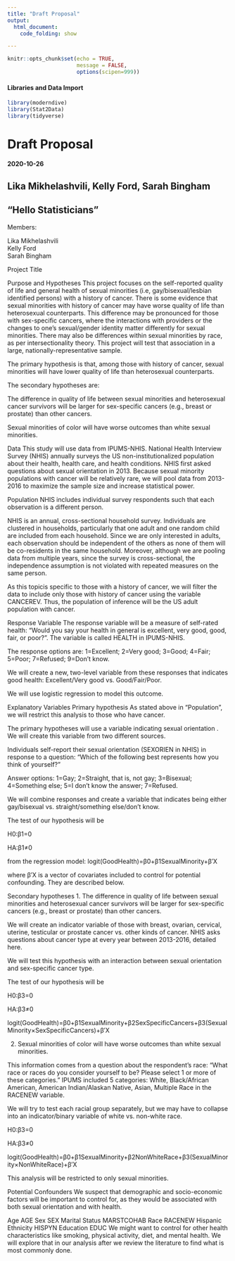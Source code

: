 ```yaml
---
title: "Draft Proposal"
output:
  html_document:
    code_folding: show

---
```


```r
knitr::opts_chunk$set(echo = TRUE,
                      message = FALSE,
                      options(scipen=999))
```

#### Libraries and Data Import  
```r
library(moderndive)
library(Stat2Data)
library(tidyverse)
```

# Draft Proposal
#### 2020-10-26
## Lika Mikhelashvili, Kelly Ford, Sarah Bingham
## “Hello Statisticians”

Members:

Lika Mikhelashvili  
Kelly Ford  
Sarah Bingham  

Project Title  

Purpose and Hypotheses
This project focuses on the self-reported quality of life and general health of sexual minorities (i.e, gay/bisexual/lesbian identified persons) with a history of cancer. There is some evidence that sexual minorities with history of cancer may have worse quality of life than heterosexual counterparts. This difference may be pronounced for those with sex-specific cancers, where the interactions with providers or the changes to one’s sexual/gender identity matter differently for sexual minorities. There may also be differences within sexual minorities by race, as per intersectionality theory. This project will test that association in a large, nationally-representative sample.

The primary hypothesis is that, among those with history of cancer, sexual minorities will have lower quality of life than heterosexual counterparts.

The secondary hypotheses are:

The difference in quality of life between sexual minorities and heterosexual cancer survivors will be larger for sex-specific cancers (e.g., breast or prostate) than other cancers.

Sexual minorities of color will have worse outcomes than white sexual minorities.

Data
This study will use data from IPUMS-NHIS. National Health Interview Survey (NHIS) annually surveys the US non-institutionalized population about their health, health care, and health conditions. NHIS first asked questions about sexual orientation in 2013. Because sexual minority populations with cancer will be relatively rare, we will pool data from 2013-2016 to maximize the sample size and increase statistical power.

Population
NHIS includes individual survey respondents such that each observation is a different person.

NHIS is an annual, cross-sectional household survey. Individuals are clustered in households, particularly that one adult and one random child are included from each household. Since we are only interested in adults, each observation should be independent of the others as none of them will be co-residents in the same household. Moreover, although we are pooling data from multiple years, since the survey is cross-sectional, the independence assumption is not violated with repeated measures on the same person.

As this topicis specific to those with a history of cancer, we will filter the data to include only those with history of cancer using the variable CANCEREV. Thus, the population of inference will be the US adult population with cancer.

Response Variable
The response variable will be a measure of self-rated health: “Would you say your health in general is excellent, very good, good, fair, or poor?”. The variable is called HEALTH in IPUMS-NHIS.

The response options are: 1=Excellent; 2=Very good; 3=Good; 4=Fair; 5=Poor; 7=Refused; 9=Don’t know.

We will create a new, two-level variable from these responses that indicates good health: Excellent/Very good vs. Good/Fair/Poor.

We will use logistic regression to model this outcome.

Explanatory Variables
Primary hypothesis
As stated above in “Population”, we will restrict this analysis to those who have cancer.

The primary hypotheses will use a variable indicating sexual orientation . We will create this variable from two different sources.

Individuals self-report their sexual orientation (SEXORIEN in NHIS) in response to a question: “Which of the following best represents how you think of yourself?”

Answer options: 1=Gay; 2=Straight, that is, not gay; 3=Bisexual; 4=Something else; 5=I don’t know the answer; 7=Refused.

We will combine responses and create a variable that indicates being either gay/bisexual vs. straight/something else/don’t know.

The test of our hypothesis will be

H0:β1=0

HA:β1≠0

from the regression model:
logit(GoodHealth)=β0+β1SexualMinority+β′X

where β′X is a vector of covariates included to control for potential confounding. They are described below.

Secondary hypotheses
1. The difference in quality of life between sexual minorities and heterosexual cancer survivors will be larger for sex-specific cancers (e.g., breast or prostate) than other cancers.

We will create an indicator variable of those with breast, ovarian, cervical, uterine, testicular or prostate cancer vs. other kinds of cancer. NHIS asks questions about cancer type at every year between 2013-2016, detailed here.

We will test this hypothesis with an interaction between sexual orientation and sex-specific cancer type.

The test of our hypothesis will be

H0:β3=0

HA:β3≠0

logit(GoodHealth)=β0+β1SexualMinority+β2SexSpecificCancers+β3(SexualMinority×SexSpecificCancers)+β′X

2. Sexual minorities of color will have worse outcomes than white sexual minorities.

This information comes from a question about the respondent’s race: “What race or races do you consider yourself to be? Please select 1 or more of these categories.” IPUMS included 5 categories: White, Black/African American, American Indian/Alaskan Native, Asian, Multiple Race in the RACENEW variable.

We will try to test each racial group separately, but we may have to collapse into an indicator/binary variable of white vs. non-white race.

H0:β3=0

HA:β3≠0

logit(GoodHealth)=β0+β1SexualMinority+β2NonWhiteRace+β3(SexualMinority×NonWhiteRace)+β′X

This analysis will be restricted to only sexual minorities.

Potential Confounders
We suspect that demographic and socio-economic factors will be important to control for, as they would be associated with both sexual orientation and with health.

Age AGE
Sex SEX
Marital Status MARSTCOHAB
Race RACENEW
Hispanic Ethnicity HISPYN
Education EDUC
We might want to control for other health characteristics like smoking, physical activity, diet, and mental health. We will explore that in our analysis after we review the literature to find what is most commonly done.